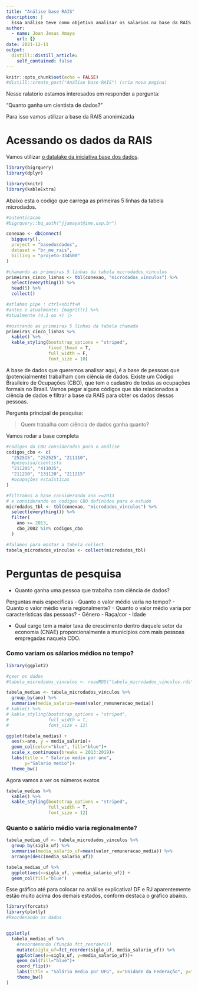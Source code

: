 ```yaml
---
title: "Análise base RAIS"
description: |
  Essa análise teve como objetivo analisar os salarios na base da RAIS.
author:
  - name: Joan Jesus Amaya
    url: {}
date: 2021-12-11
output:
  distill::distill_article:
    self_contained: false
---
```


```r
knitr::opts_chunk$set(echo = FALSE)
#distill::create_post("Análise base RAIS") (cria nova pagina)
```

Nesse ralatorio estamos interesados em responder a pergunta:

"Quanto ganha um cientista de dados?"

Para isso vamos utilizar a base da RAIS anonimizada

# Acessando os dados da RAIS

Vamos utilizar [o datalake da iniciativa base dos dados](https://basedosdados.org). 

```r
library(bigrquery)
library(dplyr)

library(knitr)
library(kableExtra)
```

Abaixo esta o codigo que carrega as primeiras 5 linhas da tabela microdados.

```r
#autenticacao
#bigrquery::bq_auth("jjamayat@ime.usp.br")

conexao <- dbConnect(
  bigquery(),
  project = "basedosdados",
  dataset = "br_me_rais",
  billing = "projeto-334500"
)

#chamando as primeiras 5 linhas da tabela microdados_vinculos
primeiras_cinco_linhas <- tbl(conexao, "microdados_vinculos") %>% 
  select(everything()) %>% 
  head(5) %>% 
  collect()

#atlahao pipe : ctrl+shift+M
#antes e atualmente: {magrittr} %>% 
#atualmente (4.1 ou +) |>

#mostrando as primeiras 5 linhas da tabela chamada
primeiras_cinco_linhas %>% 
  kable() %>%
  kable_styling(bootstrap_options = "striped",
                fixed_thead = T,
                full_width = F,
                font_size = 10)
```

A base de dados que queremos analisar aqui, é a base de pessoas que (potencialmente) trabalham com ciência de dados. Existe um Código Brasileiro de Ocupações (CBO), que tem o cadastro de todas as ocupações formais no Brasil. Vamos pegar alguns códigos que são relacionados a ciência de dados e filtrar a base da RAIS para obter os dados dessas pessoas.

Pergunta principal de pesquisa:

> Quem trabalha com ciência de dados ganha quanto?

Vamos rodar a base completa

```r
#codigos do CBO considerados para o análise
codigos_cbo <- c(
  "252515", "252525", "211110",
  #pesquisa/cientista
  "211205", "411035",
  "211210", "131120", "211215"
  #ocupações estaísticas
)
```

```r
#filtramos a base considerando ano >=2013
# e considerando os codigos CBO definidos para o estudo
microdados_tbl <- tbl(conexao, "microdados_vinculos") %>% 
  select(everything()) %>% 
  filter(
    ano >= 2013, 
    cbo_2002 %in% codigos_cbo
  )

#falamos para mostar a tabela collect
tabela_microdados_vinculos <- collect(microdados_tbl)
```
# Perguntas de pesquisa

- Quanto ganha uma pessoa que trabalha com ciência de dados?
  
Perguntas mais especificas
- Quanto o valor médio varia no tempo?
  - Quanto o valor médio varia regionalmente?
  - Quanto o valor médio varia por características das pessoas?
  - Gênero
- Raça/cor
- Idade

- Qual cargo tem a maior taxa de crescimento dentro daquele setor da economia (CNAE) proporcionalmente a municípios com mais pessoas empregadas naquela CDO.

### Como variam os sálarios médios no tempo?

```r
library(ggplot2)

#çeer os dados
#tabela_microdados_vinculos <- readRDS("tabela_microdados_vinculos.rds")

tabela_medias <- tabela_microdados_vinculos %>% 
  group_by(ano) %>% 
  summarise(media_salario=mean(valor_remuneracao_media))
# kable() %>%
# kable_styling(bootstrap_options = "striped", 
#               full_width = T, 
#               font_size = 12)

ggplot(tabela_medias) +
  aes(x=ano, y = media_salario)+
  geom_col(color="blue", fill="blue")+
  scale_x_continuous(breaks = 2013:2019)+
  labs(title = " Salario medio por ano",
       y="Salario medio")+
  theme_bw()

```

Agora vamos a ver os números exatos

```r
tabela_medias %>% 
  kable() %>%
  kable_styling(bootstrap_options = "striped", 
                full_width = T, 
                font_size = 12)

```


### Quanto o salário médio varia regionalmente?

```r
tabela_medias_uf <- tabela_microdados_vinculos %>% 
  group_by(sigla_uf) %>% 
  summarise(media_salario_uf=mean(valor_remuneracao_media)) %>% 
  arrange(desc(media_salario_uf))

tabela_medias_uf %>% 
  ggplot(aes(x=sigla_uf, y=media_salario_uf)) +
  geom_col(fill="blue")


```

Esse gráfico até para colocar na análise explicativa! DF e RJ aparentemente estão muito acima dos demais estados, conform destaca o grafico abaixo.

```r
library(forcats)
library(plotly)
#Reordenando os dados


ggplotly(
  tabela_medias_uf %>% 
    #reoordenando (função fct_reorder())
    mutate(sigla_uf=fct_reorder(sigla_uf, media_salario_uf)) %>% 
    ggplot(aes(x=sigla_uf, y=media_salario_uf))+
    geom_col(fill="blue")+
    coord_flip()+
    labs(title = "Salário medio por UFG", x="Unidade da Federação", y="Salario medio")+
    theme_bw()
)
```
